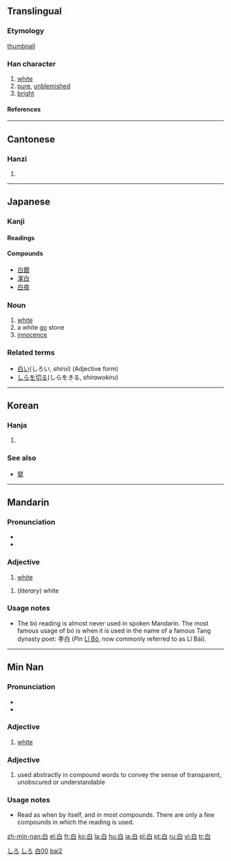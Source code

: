 {{see|日|曰|自|百}}
==Translingual==
{{Han stroke|[[Image:白-bw.png|240px]]}}
===Etymology===
[[thumbnail]]
===Han character===
{{Han char|rn=106|rad=白|as=00|sn=5|four=2600<sub>0</sub>|canj=竹日 (HA)}}
# [[white]]
# [[pure]], [[unblemished]]
# [[bright]]
====References====
{{Han ref|kx=0785.010|dkj=22678|dj=1196.010|hdz=42642.010|uh=767D|ud=30333|bh=A5D5|bd=42453}}
----

==Cantonese==
===Hanzi===
{{yue-hanzi|jyut=|y=[[baak6]]}}
# {{defn|Cantonese}}
----
== Japanese ==
[[Category:1000 Japanese basic words|しろ]]
===Kanji===
[[Category:ja:Colors|しろ]]
{{ja-kanji|grade=1|rs=白00}}
====Readings====
{{ja-readings|kanon=[[はく]] (haku)|goon=[[びゃく]] (byaku)|kun=[[しろ]] (shiro), [[しろい]] (shiroi), [[もうす]] (mousu)}}

====Compounds====
*[[白銀]]
*[[潔白]]
*[[白夜]]

=== Noun ===
{{ja-noun|k|hira=しろ|rom=shiro}}
# [[white]]
# a white [[go]] stone
# [[innocence]]

=== Related terms ===
*[[白い]](しろい, ''shiroi'') (Adjective form)
*[[しらを切る]](しらをきる, ''shirawokiru'')
----

==Korean==
===Hanja===
{{ko-hanja|hangeul=[[백]], [[배]]|eumhun=흰|rv=baek, bae|mr=paek, pae|y=payk, pay}}
# {{defn|Korean}}

===See also===
*[[擘]]

----

==Mandarin==
===Pronunciation===
*{{IPA|[ pai˧˥ ]}}
*{{IPA|[ pɔ˧˥ ]}}

===Adjective===
{{cmn-adj|ts|pin=bái|pint=bai2|rs=白00}}

# [[white]]

{{cmn-adj|ts|pin=bó|pint=bo2|rs=白00}}

# (''literary'') white

===Usage notes===
*The bó reading is almost never used in spoken Mandarin.  The most famous usage of bó is when it is used in the name of a famous Tang dynasty poet: 李白 (''Pin'' [[w:Li Bo|Lǐ Bó]], now commonly referred to as Lǐ Bái).

[[Category:zh-tw:Beginning Mandarin|白00{{PAGENAME}}]]
[[Category:zh-cn:Beginning Mandarin|bai2]]

----

==Min Nan==
===Pronunciation===
*{{IPA|[ peʔ˥˥ ]}}
*{{IPA|[ pek˥˥ ]}}

===Adjective===
{{nan-adj|ts|poj=pe̍h|pojt=peh8|rs=白00}}

# [[white]]

===Adjective===
{{nan-adj|ts|poj=pe̍k|pojt=pek8|rs=白00}}

# used abstractly in compound words to convey the sense of transparent, unobscured or understandable

===Usage notes===
*Read as {{unicode|pe̍h}} when by itself, and in most compounds.  There are only a few compounds in which the {{unicode|pe̍k}} reading is used.

[[zh-min-nan:白]]
[[el:白]]
[[fr:白]]
[[ko:白]]
[[la:白]]
[[hu:白]]
[[ja:白]]
[[pl:白]]
[[pt:白]]
[[ru:白]]
[[vi:白]]
[[tr:白]]